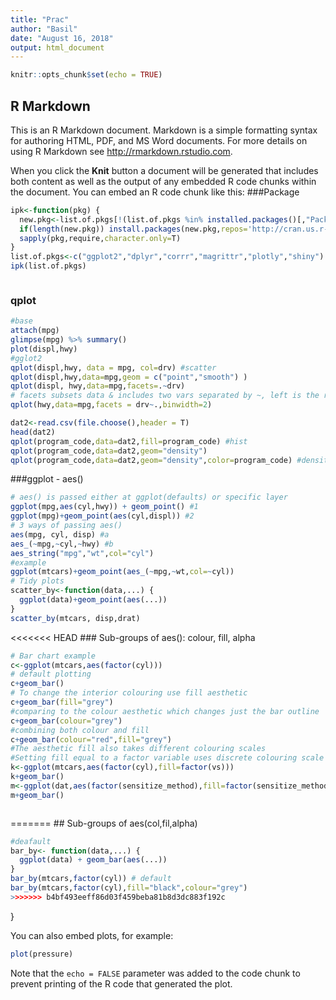 ```yaml
---
title: "Prac"
author: "Basil"
date: "August 16, 2018"
output: html_document
---
```


```r
knitr::opts_chunk$set(echo = TRUE)
```

## R Markdown

This is an R Markdown document. Markdown is a simple formatting syntax for authoring HTML, PDF, and MS Word documents. For more details on using R Markdown see <http://rmarkdown.rstudio.com>.

When you click the **Knit** button a document will be generated that includes both content as well as the output of any embedded R code chunks within the document. You can embed an R code chunk like this:
###Package
```r
ipk<-function(pkg) {
  new.pkg<-list.of.pkgs[!(list.of.pkgs %in% installed.packages()[,"Package"])]
  if(length(new.pkg)) install.packages(new.pkg,repos='http://cran.us.r-project.org',dependencies =T)
  sapply(pkg,require,character.only=T)
}
list.of.pkgs<-c("ggplot2","dplyr","corrr","magrittr","plotly","shiny")
ipk(list.of.pkgs)
```

```r

```
### qplot 
```r
#base
attach(mpg)
glimpse(mpg) %>% summary()
plot(displ,hwy)
#gglot2
qplot(displ,hwy, data = mpg, col=drv) #scatter
qplot(displ,hwy,data=mpg,geom = c("point","smooth") ) 
qplot(displ, hwy,data=mpg,facets=.~drv)
# facets subsets data & includes two vars separated by ~, left is the rows, right is the cols
qplot(hwy,data=mpg,facets = drv~.,binwidth=2) 
```
```r
dat2<-read.csv(file.choose(),header = T)
head(dat2)
qplot(program_code,data=dat2,fill=program_code) #hist
qplot(program_code,data=dat2,geom="density")
qplot(program_code,data=dat2,geom="density",color=program_code) #density plot
```
###ggplot - aes()
```r
# aes() is passed either at ggplot(defaults) or specific layer
ggplot(mpg,aes(cyl,hwy)) + geom_point() #1
ggplot(mpg)+geom_point(aes(cyl,displ)) #2
# 3 ways of passing aes()
aes(mpg, cyl, disp) #a
aes_(~mpg,~cyl,~hwy) #b
aes_string("mpg","wt",col="cyl")
#example
ggplot(mtcars)+geom_point(aes_(~mpg,~wt,col=~cyl))
# Tidy plots
scatter_by<-function(data,...) {
  ggplot(data)+geom_point(aes(...))
}
scatter_by(mtcars, disp,drat)

```
<<<<<<< HEAD
### Sub-groups of aes(): colour, fill, alpha
```r
# Bar chart example
c<-ggplot(mtcars,aes(factor(cyl)))
# default plotting
c+geom_bar()
# To change the interior colouring use fill aesthetic
c+geom_bar(fill="grey")
#comparing to the colour aesthetic which changes just the bar outline
c+geom_bar(colour="grey")
#combining both colour and fill
c+geom_bar(colour="red",fill="grey")
#The aesthetic fill also takes different colouring scales
#Setting fill equal to a factor variable uses discrete colouring scale
k<-ggplot(mtcars,aes(factor(cyl),fill=factor(vs)))
k+geom_bar()
m<-ggplot(dat,aes(factor(sensitize_method),fill=factor(sensitize_method)))
m+geom_bar()



```
=======
## Sub-groups of aes(col,fil,alpha)
```r
#deafault 
bar_by<- function(data,...) {
  ggplot(data) + geom_bar(aes(...))
}
bar_by(mtcars,factor(cyl)) # default
bar_by(mtcars,factor(cyl),fill="black",colour="grey")
>>>>>>> b4bf493eeff86d03f459beba81b8d3dc883f192c


```
}

You can also embed plots, for example:

```r
plot(pressure)
```

Note that the `echo = FALSE` parameter was added to the code chunk to prevent printing of the R code that generated the plot.
